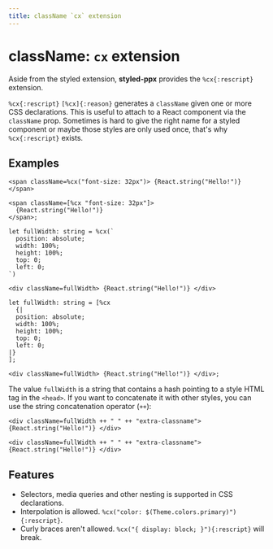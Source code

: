 ```yaml
---
title: className `cx` extension
---
```


# className: `cx` extension

Aside from the styled extension, **styled-ppx** provides the `%cx{:rescript}` extension.

`%cx{:rescript}` `[%cx]{:reason}` generates a `className` given one or more CSS declarations. This is useful to attach to a React component via the `className` prop. Sometimes is hard to give the right name for a styled component or maybe those styles are only used once, that's why `%cx{:rescript}` exists.

## Examples

```rescript
<span className=%cx("font-size: 32px")> {React.string("Hello!")} </span>
```
```reason
<span className=[%cx "font-size: 32px"]>
  {React.string("Hello!")}
</span>;
```

```rescript
let fullWidth: string = %cx(`
  position: absolute;
  width: 100%;
  height: 100%;
  top: 0;
  left: 0;
`)

<div className=fullWidth> {React.string("Hello!")} </div>
```
```reason
let fullWidth: string = [%cx
  {|
  position: absolute;
  width: 100%;
  height: 100%;
  top: 0;
  left: 0;
|}
];

<div className=fullWidth> {React.string("Hello!")} </div>;
```

The value `fullWidth` is a string that contains a hash pointing to a style HTML tag in the `<head>`. If you want to concatenate it with other styles, you can use the string concatenation operator (`++`):

```rescript
<div className=fullWidth ++ " " ++ "extra-classname"> {React.string("Hello!")} </div>
```
```reason
<div className=fullWidth ++ " " ++ "extra-classname"> {React.string("Hello!")} </div>
```

## Features

- Selectors, media queries and other nesting is supported in CSS declarations.
- Interpolation is allowed. `%cx("color: $(Theme.colors.primary)"){:rescript}`.
- Curly braces aren't allowed. `%cx("{ display: block; }"){:rescript}` will break.
